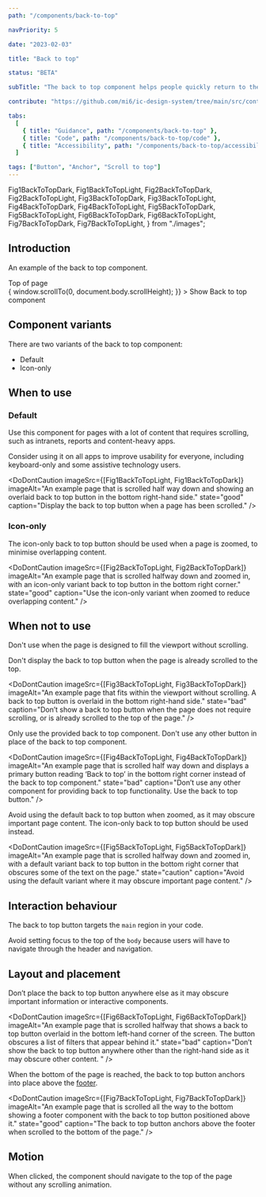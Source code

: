 ```yaml
---
path: "/components/back-to-top"

navPriority: 5

date: "2023-02-03"

title: "Back to top"

status: "BETA"

subTitle: "The back to top component helps people quickly return to the top of a long page."

contribute: "https://github.com/mi6/ic-design-system/tree/main/src/content/structured/components/back-to-top"

tabs:
  [
    { title: "Guidance", path: "/components/back-to-top" },
    { title: "Code", path: "/components/back-to-top/code" },
    { title: "Accessibility", path: "/components/back-to-top/accessibility" },
  ]

tags: ["Button", "Anchor", "Scroll to top"]
---
```


  Fig1BackToTopDark,
  Fig1BackToTopLight,
  Fig2BackToTopDark,
  Fig2BackToTopLight,
  Fig3BackToTopDark,
  Fig3BackToTopLight,
  Fig4BackToTopDark,
  Fig4BackToTopLight,
  Fig5BackToTopDark,
  Fig5BackToTopLight,
  Fig6BackToTopDark,
  Fig6BackToTopLight,
  Fig7BackToTopDark,
  Fig7BackToTopLight,
} from "./images";

## Introduction

An example of the back to top component.

<div id="scroll-to-target" style={{ position: "absolute", top: "-3.125rem" }}>
  <IcTypography>Top of page</IcTypography>
</div>

<ComponentPreview>
  <IcButton
    onClick={() => {
      window.scrollTo(0, document.body.scrollHeight);
    }}
  >
    Show Back to top component
  </IcButton>
</ComponentPreview>

## Component variants

There are two variants of the back to top component:

- Default
- Icon-only

## When to use

### Default

Use this component for pages with a lot of content that requires scrolling, such as intranets, reports and content-heavy apps.

Consider using it on all apps to improve usability for everyone, including keyboard-only and some assistive technology users.

<DoDontCaution
  imageSrc={[Fig1BackToTopLight, Fig1BackToTopDark]}
  imageAlt="An example page that is scrolled half way down and showing an overlaid back to top button in the bottom right-hand side."
  state="good"
  caption="Display the back to top button when a page has been scrolled."
/>

### Icon-only

The icon-only back to top button should be used when a page is zoomed, to minimise overlapping content.

<DoDontCaution
  imageSrc={[Fig2BackToTopLight, Fig2BackToTopDark]}
  imageAlt="An example page that is scrolled halfway down and zoomed in, with an icon-only variant back to top button in the bottom right corner."
  state="good"
  caption="Use the icon-only variant when zoomed to reduce overlapping content."
/>

## When not to use

Don't use when the page is designed to fill the viewport without scrolling.

Don't display the back to top button when the page is already scrolled to the top.

<DoDontCaution
  imageSrc={[Fig3BackToTopLight, Fig3BackToTopDark]}
  imageAlt="An example page that fits within the viewport without scrolling. A back to top button is overlaid in the bottom right-hand side."
  state="bad"
  caption="Don’t show a back to top button when the page does not require scrolling, or is already scrolled to the top of the page."
/>

Only use the provided back to top component. Don't use any other button in place of the back to top component.

<DoDontCaution
  imageSrc={[Fig4BackToTopLight, Fig4BackToTopDark]}
  imageAlt="An example page that is scrolled half way down and displays a primary button reading ‘Back to top’ in the bottom right corner instead of the back to top component."
  state="bad"
  caption="Don’t use any other component for providing back to top functionality. Use the back to top button."
/>

Avoid using the default back to top button when zoomed, as it may obscure important page content. The icon-only back to top button should be used instead.

<DoDontCaution
  imageSrc={[Fig5BackToTopLight, Fig5BackToTopDark]}
  imageAlt="An example page that is scrolled halfway down and zoomed in, with a default variant back to top button in the bottom right corner that obscures some of the text on the page."
  state="caution"
  caption="Avoid using the default variant where it may obscure important page content."
/>

## Interaction behaviour

The back to top button targets the `main` region in your code.

Avoid setting focus to the top of the `body` because users will have to navigate through the header and navigation.

## Layout and placement

Don’t place the back to top button anywhere else as it may obscure important information or interactive components.

<DoDontCaution
  imageSrc={[Fig6BackToTopLight, Fig6BackToTopDark]}
  imageAlt="An example page that is scrolled halfway that shows a back to top button overlaid in the bottom left-hand corner of the screen. The button obscures a list of filters that appear behind it."
  state="bad"
  caption="Don’t show the back to top button anywhere other than the right-hand side as it may obscure other content.  "
/>

When the bottom of the page is reached, the back to top button anchors into place above the [footer](/components/footer).

<DoDontCaution
  imageSrc={[Fig7BackToTopLight, Fig7BackToTopDark]}
  imageAlt="An example page that is scrolled all the way to the bottom showing a footer component with the back to top button positioned above it."
  state="good"
  caption="The back to top button anchors above the footer when scrolled to the bottom of the page."
/>

## Motion

When clicked, the component should navigate to the top of the page without any scrolling animation.
